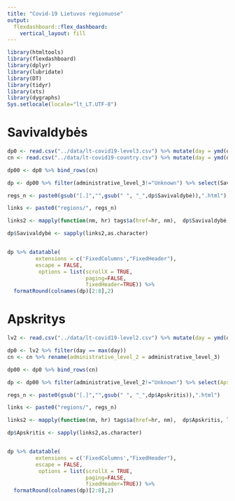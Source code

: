 ```yaml
---
title: "Covid-19 Lietuvos regionuose"
output: 
  flexdashboard::flex_dashboard:
    vertical_layout: fill
---
```


```r
library(htmltools)
library(flexdashboard)
library(dplyr)
library(lubridate)
library(DT)
library(tidyr)
library(xts)
library(dygraphs)
Sys.setlocale(locale="lt_LT.UTF-8")
```

Savivaldybės
=============

```r


dp0 <- read.csv("../data/lt-covid19-level3.csv") %>% mutate(day = ymd(day)) %>% filter(day == max(day))
cn <- read.csv("../data/lt-covid19-country.csv") %>% mutate(day = ymd(day)) %>% filter(day == max(day)) %>% mutate(administrative_level_3 = "Lietuva")

dp00 <- dp0 %>% bind_rows(cn)

dp <- dp00 %>% filter(administrative_level_3!="Unknown") %>% select(Savivaldybė = administrative_level_3, `Atvejai_100k` = confirmed_100k, `Atvejų augimas` = confirmed_growth_weekly,`Teigiamų tyrimų dalis` = tpr_tpn, `Tyrimų dalies pokytis` = tpr_tpn_diff_weekly, `Mirtys_100k` = deaths_100k, `Mirčių augimas` = deaths_growth_weekly, `Testai_100k` = tests_100k, Populiacija = population ) 

regs_n <- paste0(gsub("[.]","",gsub(" ", "_",dp$Savivaldybė)),".html")

links <- paste0("regions/", regs_n) 

links2 <- mapply(function(nm, hr) tags$a(href=hr, nm),  dp$Savivaldybė, links, SIMPLIFY = FALSE)

dp$Savivaldybė <- sapply(links2,as.character)


dp %>% datatable( 
         extensions = c('FixedColumns',"FixedHeader"),
         escape = FALSE,
          options = list(scrollX = TRUE, 
                         paging=FALSE,
                         fixedHeader=TRUE)) %>% 
  formatRound(colnames(dp)[2:8],2)

```

Apskritys
===================

```r

lv2 <- read.csv("../data/lt-covid19-level2.csv") %>% mutate(day = ymd(day)) 

dp0 <- lv2 %>% filter(day == max(day))
cn <- cn %>% rename(administrative_level_2 = administrative_level_3)

dp00 <- dp0 %>% bind_rows(cn)

dp <- dp00 %>% filter(administrative_level_2!="Unknown") %>% select(Apskritis = administrative_level_2, `Atvejai_100k` = confirmed_100k, `Atvejų augimas` = confirmed_growth_weekly,`Teigiamų tyrimų dalis` = tpr_tpn, `Tyrimų dalies pokytis` = tpr_tpn_diff_weekly, `Mirtys_100k` = deaths_100k, `Mirčių augimas` = deaths_growth_weekly, `Testai_100k` = tests_100k, Populiacija = population ) 

regs_n <- paste0(gsub("[.]","",gsub(" ", "_",dp$Apskritis)),".html")

links <- paste0("regions/", regs_n) 

links2 <- mapply(function(nm, hr) tags$a(href=hr, nm),  dp$Apskritis, links, SIMPLIFY = FALSE)

dp$Apskritis <- sapply(links2,as.character)


dp %>% datatable( 
         extensions = c('FixedColumns',"FixedHeader"),
         escape = FALSE,
          options = list(scrollX = TRUE, 
                         paging=FALSE,
                         fixedHeader=TRUE)) %>% 
  formatRound(colnames(dp)[2:8],2)

```

